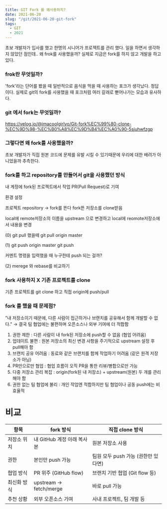 ```yaml
---
title: GIT Fork 를 왜사용하지?
date: 2021-06-20
slug: "/git/2021-06-20-git-fork"
tags:
  - GIT
  - 2021
---
```

초보 개발자가 입사를 했고
한명의 시니어가 프로젝트를 관리 했다.
일을 하면서 생각하지 않았던 점인데..
왜 frok를 사용했을까?
실제로 지금은 fork를 하지 않고 개발을 하고 있다.

###  frok란 무엇일까?
'fork'라는 단어를 봤을 때
일반적으로 음식을 먹을 때 사용하는 포크가 생각났다.
정답이다.
실제로 git의 fork를 사용했을 때
포크처럼 여러 갈래로 뻗어나가는 모습과 유사하다.

###  git 에서 fork는 무엇일까?
https://velog.io/@imacoolgirlyo/Git-fork%EC%99%80-clone-%EC%9D%98-%EC%B0%A8%EC%9D%B4%EC%A0%90-5sjuhwfzgp

###  그렇다면 왜 fork를 사용했을까?
초보 개발자가 직접 원본 코드에 문제를 유발 시킬 수 있기때문에
우리에 대한 배려가 아니었을까 추측한다.

###  fork를 하고 repository를 만들어서 git을 사용했던 방식
내 계정에 fork된 프로젝트에서 작업  PR(Pull Request)로 기여

환경 설정

프로젝트 repository -> fork를 뜬다
fork뜬 저장소를 clone받음

local에 remote저장소의 이름을 upstream 으로 변경하고
local에 reomote저장소에서 내용을 변경

(0)
git pull 했을떼
git pull origin master

(1)
git push origin master
git push

커멘트 명령을 입력했을 때 누구한테 push 되는 걸까?

(2) merege 와 rebase를 비교하기

###  fork 사용하지 X 기존 프로젝트를 clone
기존 프로젝트를 git clone 하고 직접 origin에 push/pull

### fork 를 했을 때 문제점?
"내 저장소이기 때문에, 다른 사람이 접근하거나 브랜치를 공유해서 함께 개발할 수 없다."
→ 결국 팀 협업에는 불편하며 오픈소스나 외부 기여에 더 적합함

1. 권한 제한	: 다른 사람이 내 fork된 저장소에 push할 수 없음 (협업 어려움)
2. 업데이트 불편 : 원본 저장소의 최신 변경 사항을 주기적으로 upstream 설정 후 pull해야 함
3. 브랜치 공유 어려움 : 동료와 같은 브랜치를 함께 작업하기 어려움 (같은 원격 저장소가 아님)
4. PR만으로만 협업	: 협업 흐름이 오직 PR을 통한 리뷰/병합으로만 가능
4. 다중 저장소 관리 복잡	: origin(fork된 내 저장소) + upstream(원본) 두 개를 관리해야 함
5. 권한 없는 팀 협업에 불리 :	개인 작업엔 적합하지만 팀 협업이나 공동 push에는 비효율적


# 비교

| 항목     | fork 방식                | 직접 clone 방식             |
| ------ | ---------------------- | ----------------------- |
| 저장소 위치 | 내 GitHub 계정 아래 복사본     | 원본 저장소 사용               |
| 권한     | 본인만 push 가능            | 팀원 모두 push 가능 (권한만 있다면) |
| 협업 방식  | PR 위주 (GitHub flow)    | 브랜치 기반 협업 (Git flow 등)  |
| 최신화 방식 | upstream → fetch/merge | 바로 pull 가능              |
| 추천 상황  | 외부 오픈소스 기여             | 사내 프로젝트, 팀 개발 등         |




